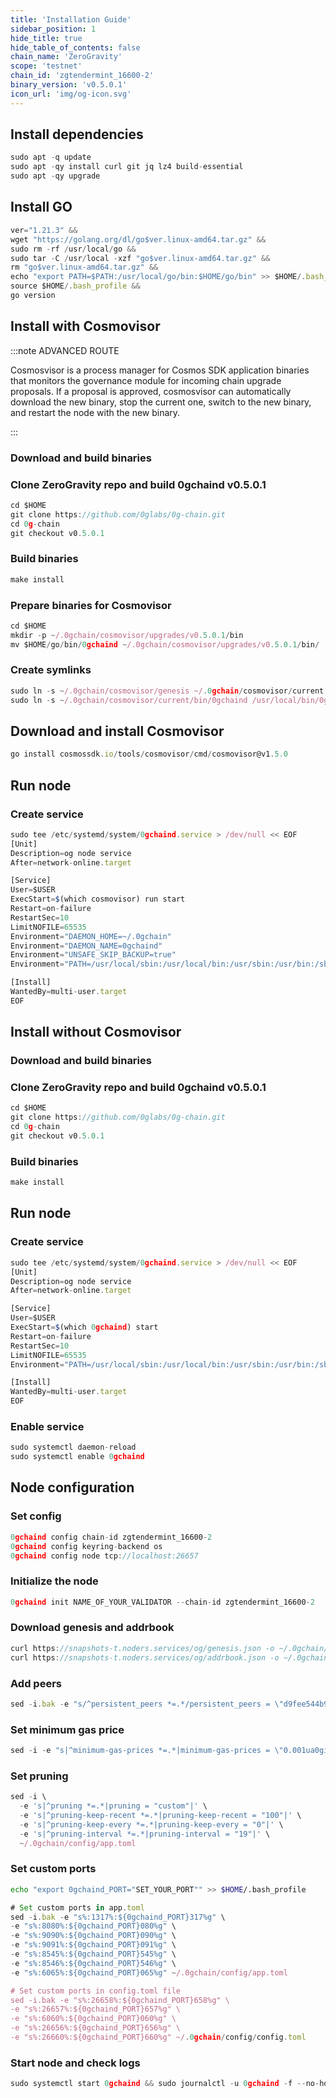 ```yaml
---
title: 'Installation Guide'
sidebar_position: 1
hide_title: true
hide_table_of_contents: false
chain_name: 'ZeroGravity'
scope: 'testnet'
chain_id: 'zgtendermint_16600-2'
binary_version: 'v0.5.0.1'
icon_url: 'img/og-icon.svg'
---
```



<PageTitle
  iconUrl="img/og-icon.svg"
  title="ZeroGravity Installation Guide"
  chainId="zgtendermint_16600-2"
  version="v0.5.0.1"
/>

## Install dependencies

```js
sudo apt -q update
sudo apt -qy install curl git jq lz4 build-essential
sudo apt -qy upgrade
```

## Install GO

```js
ver="1.21.3" &&
wget "https://golang.org/dl/go$ver.linux-amd64.tar.gz" &&
sudo rm -rf /usr/local/go &&
sudo tar -C /usr/local -xzf "go$ver.linux-amd64.tar.gz" &&
rm "go$ver.linux-amd64.tar.gz" &&
echo "export PATH=$PATH:/usr/local/go/bin:$HOME/go/bin" >> $HOME/.bash_profile &&
source $HOME/.bash_profile &&
go version
```

## Install with Cosmovisor

:::note ADVANCED ROUTE

Cosmosvisor is a process manager for Cosmos SDK application binaries that monitors the governance module for incoming chain upgrade proposals. If a proposal is approved, cosmosvisor can automatically download the new binary, stop the current one, switch to the new binary, and restart the node with the new binary.

:::

### Download and build binaries

### Clone ZeroGravity repo and build 0gchaind v0.5.0.1

```js
cd $HOME
git clone https://github.com/0glabs/0g-chain.git
cd 0g-chain
git checkout v0.5.0.1
```

### Build binaries

```js
make install
```

### Prepare binaries for Cosmovisor

```js
cd $HOME
mkdir -p ~/.0gchain/cosmovisor/upgrades/v0.5.0.1/bin
mv $HOME/go/bin/0gchaind ~/.0gchain/cosmovisor/upgrades/v0.5.0.1/bin/
```

### Create symlinks

```js
sudo ln -s ~/.0gchain/cosmovisor/genesis ~/.0gchain/cosmovisor/current -f
sudo ln -s ~/.0gchain/cosmovisor/current/bin/0gchaind /usr/local/bin/0gchaind -f
```

## Download and install Cosmovisor

```js
go install cosmossdk.io/tools/cosmovisor/cmd/cosmovisor@v1.5.0
```

## Run node

### Create service

```js
sudo tee /etc/systemd/system/0gchaind.service > /dev/null << EOF
[Unit]
Description=og node service
After=network-online.target

[Service]
User=$USER
ExecStart=$(which cosmovisor) run start
Restart=on-failure
RestartSec=10
LimitNOFILE=65535
Environment="DAEMON_HOME=~/.0gchain"
Environment="DAEMON_NAME=0gchaind"
Environment="UNSAFE_SKIP_BACKUP=true"
Environment="PATH=/usr/local/sbin:/usr/local/bin:/usr/sbin:/usr/bin:/sbin:/bin:/usr/games:/usr/local/games:/snap/bin:~/.0gchain/cosmovisor/current/bin"

[Install]
WantedBy=multi-user.target
EOF
```

## Install without Cosmovisor

### Download and build binaries

### Clone ZeroGravity repo and build 0gchaind v0.5.0.1

```js
cd $HOME
git clone https://github.com/0glabs/0g-chain.git
cd 0g-chain
git checkout v0.5.0.1
```

### Build binaries

```js
make install
```

## Run node

### Create service

```js
sudo tee /etc/systemd/system/0gchaind.service > /dev/null << EOF
[Unit]
Description=og node service
After=network-online.target

[Service]
User=$USER
ExecStart=$(which 0gchaind) start
Restart=on-failure
RestartSec=10
LimitNOFILE=65535
Environment="PATH=/usr/local/sbin:/usr/local/bin:/usr/sbin:/usr/bin:/sbin:/bin:/usr/games:/usr/local/games:/snap/bin"

[Install]
WantedBy=multi-user.target
EOF
```

### Enable service

```js
sudo systemctl daemon-reload
sudo systemctl enable 0gchaind
```

## Node configuration

### Set config

```js
0gchaind config chain-id zgtendermint_16600-2
0gchaind config keyring-backend os
0gchaind config node tcp://localhost:26657
```

### Initialize the node

```js
0gchaind init NAME_OF_YOUR_VALIDATOR --chain-id zgtendermint_16600-2
```

### Download genesis and addrbook

```js
curl https://snapshots-t.noders.services/og/genesis.json -o ~/.0gchain/config/genesis.json
curl https://snapshots-t.noders.services/og/addrbook.json -o ~/.0gchain/config/addrbook.json
```

### Add peers

```js
sed -i.bak -e "s/^persistent_peers *=.*/persistent_peers = \"d9fee544b90d15c4f024e52b6c5b2fd9fd199514@og-t-rpc.noders.services:23856\"/" ~/.0gchain/config/config.toml
```

### Set minimum gas price

```js
sed -i -e "s|^minimum-gas-prices *=.*|minimum-gas-prices = \"0.001ua0gi\"|" ~/.0gchain/config/app.toml
```

### Set pruning

```js
sed -i \
  -e 's|^pruning *=.*|pruning = "custom"|' \
  -e 's|^pruning-keep-recent *=.*|pruning-keep-recent = "100"|' \
  -e 's|^pruning-keep-every *=.*|pruning-keep-every = "0"|' \
  -e 's|^pruning-interval *=.*|pruning-interval = "19"|' \
  ~/.0gchain/config/app.toml
```

### Set custom ports

```bash
echo "export 0gchaind_PORT="SET_YOUR_PORT"" >> $HOME/.bash_profile
```

```js
# Set custom ports in app.toml
sed -i.bak -e "s%:1317%:${0gchaind_PORT}317%g" \
-e "s%:8080%:${0gchaind_PORT}080%g" \
-e "s%:9090%:${0gchaind_PORT}090%g" \
-e "s%:9091%:${0gchaind_PORT}091%g" \
-e "s%:8545%:${0gchaind_PORT}545%g" \
-e "s%:8546%:${0gchaind_PORT}546%g" \
-e "s%:6065%:${0gchaind_PORT}065%g" ~/.0gchain/config/app.toml

# Set custom ports in config.toml file
sed -i.bak -e "s%:26658%:${0gchaind_PORT}658%g" \
-e "s%:26657%:${0gchaind_PORT}657%g" \
-e "s%:6060%:${0gchaind_PORT}060%g" \
-e "s%:26656%:${0gchaind_PORT}656%g" \
-e "s%:26660%:${0gchaind_PORT}660%g" ~/.0gchain/config/config.toml
```

### Start node and check logs

```js
sudo systemctl start 0gchaind && sudo journalctl -u 0gchaind -f --no-hostname -o cat
```
